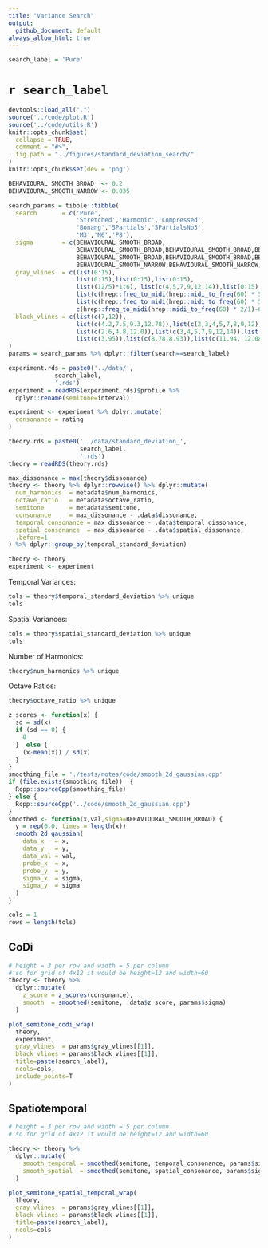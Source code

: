 ```yaml
---
title: "Variance Search"
output:
  github_document: default
always_allow_html: true
---
```


```r
search_label = 'Pure'
```

# `r search_label`

```r
devtools::load_all(".")
source('../code/plot.R')
source('../code/utils.R')
knitr::opts_chunk$set(
  collapse = TRUE,
  comment = "#>",
  fig.path = "../figures/standard_deviation_search/"
)
knitr::opts_chunk$set(dev = 'png')
```

```r
BEHAVIOURAL_SMOOTH_BROAD  <- 0.2
BEHAVIOURAL_SMOOTH_NARROW <- 0.035

search_params = tibble::tibble(
  search       = c('Pure',
                   'Stretched','Harmonic','Compressed',
                   'Bonang','5Partials','5PartialsNo3',
                   'M3','M6','P8'),
  sigma        = c(BEHAVIOURAL_SMOOTH_BROAD,
                   BEHAVIOURAL_SMOOTH_BROAD,BEHAVIOURAL_SMOOTH_BROAD,BEHAVIOURAL_SMOOTH_BROAD,
                   BEHAVIOURAL_SMOOTH_BROAD,BEHAVIOURAL_SMOOTH_BROAD,BEHAVIOURAL_SMOOTH_BROAD,
                   BEHAVIOURAL_SMOOTH_NARROW,BEHAVIOURAL_SMOOTH_NARROW,BEHAVIOURAL_SMOOTH_NARROW),
  gray_vlines  = c(list(0:15),
                   list(0:15),list(0:15),list(0:15),
                   list((12/5)*1:6), list(c(4,5,7,9,12,14)),list(0:15),
                   list(c(hrep::freq_to_midi(hrep::midi_to_freq(60) * 5/4)-60,4,4.092442)),
                   list(c(hrep::freq_to_midi(hrep::midi_to_freq(60) * 5/3)-60,8.66952)),
                   c(hrep::freq_to_midi(hrep::midi_to_freq(60) * 2/1)-60)),
  black_vlines = c(list(c(7,12)),
                   list(c(4.2,7.5,9.3,12.78)),list(c(2,3,4,5,7,8,9,12)),list(c(3.8,4.8,11.1,14.5)),
                   list(c(2.6,4.8,12.0)),list(c(3,4,5,7,9,12,14)),list(c(4,5,7,9,12,14)),
                   list(c(3.95)),list(c(8.78,8.93)),list(c(11.94, 12.08)))
)
params = search_params %>% dplyr::filter(search==search_label)
```

```r
experiment.rds = paste0('../data/',
             search_label,
             '.rds')
experiment = readRDS(experiment.rds)$profile %>% 
  dplyr::rename(semitone=interval)

experiment <- experiment %>% dplyr::mutate(
  consonance = rating
)

theory.rds = paste0('../data/standard_deviation_',
                    search_label,
                    '.rds')
theory = readRDS(theory.rds)

```

```r
max_dissonance = max(theory$dissonance)
theory <- theory %>% dplyr::rowwise() %>% dplyr::mutate(
  num_harmonics  = metadata$num_harmonics,
  octave_ratio   = metadata$octave_ratio,
  semitone       = metadata$semitone,
  consonance     = max_dissonance - .data$dissonance,
  temporal_consonance = max_dissonance - .data$temporal_dissonance,
  spatial_consonance  = max_dissonance - .data$spatial_dissonance,
  .before=1
) %>% dplyr::group_by(temporal_standard_deviation)
```

```r
theory <- theory
experiment <- experiment
```

Temporal Variances:
```r
tols = theory$temporal_standard_deviation %>% unique
tols
```

Spatial Variances:
```r
tols = theory$spatial_standard_deviation %>% unique
tols
```
Number of Harmonics:
```r
theory$num_harmonics %>% unique
```

Octave Ratios:
```r
theory$octave_ratio %>% unique
```

```r
z_scores <- function(x) {
  sd = sd(x)
  if (sd == 0) {
    0
  }  else {
    (x-mean(x)) / sd(x) 
  }
}
smoothing_file = './tests/notes/code/smooth_2d_gaussian.cpp'
if (file.exists(smoothing_file))  {
  Rcpp::sourceCpp(smoothing_file)
} else {
  Rcpp::sourceCpp('../code/smooth_2d_gaussian.cpp')
}
smoothed <- function(x,val,sigma=BEHAVIOURAL_SMOOTH_BROAD) {
  y = rep(0.0, times = length(x))
  smooth_2d_gaussian(
    data_x   = x,
    data_y   = y,
    data_val = val,
    probe_x  = x,
    probe_y  = y, 
    sigma_x  = sigma,
    sigma_y  = sigma
  )
}
```

```r
cols = 1
rows = length(tols)
```

## CoDi

```r
# height = 3 per row and width = 5 per column
# so for grid of 4x12 it would be height=12 and width=60
theory <- theory %>% 
  dplyr::mutate(
    z_score = z_scores(consonance),
    smooth  = smoothed(semitone, .data$z_score, params$sigma)
  )
```

```r
plot_semitone_codi_wrap(
  theory, 
  experiment,
  gray_vlines  = params$gray_vlines[[1]],
  black_vlines = params$black_vlines[[1]],
  title=paste(search_label),
  ncols=cols,
  include_points=T
)
```

## Spatiotemporal

```r
# height = 3 per row and width = 5 per column
# so for grid of 4x12 it would be height=12 and width=60

theory <- theory %>% 
  dplyr::mutate(
    smooth_temporal = smoothed(semitone, temporal_consonance, params$sigma),
    smooth_spatial  = smoothed(semitone, spatial_consonance, params$sigma)
  )

plot_semitone_spatial_temporal_wrap(
  theory, 
  gray_vlines  = params$gray_vlines[[1]],
  black_vlines = params$black_vlines[[1]],
  title=paste(search_label),
  ncols=cols
)
```
